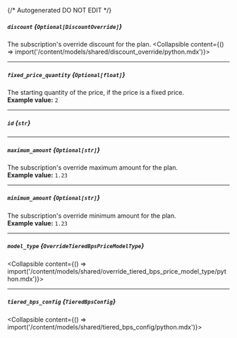 {/* Autogenerated DO NOT EDIT  */}

##### `discount` *{`Optional[DiscountOverride]`}*
The subscription's override discount for the plan.
<Collapsible content={() => import('/content/models/shared/discount_override/python.mdx')}>
</Collapsible>

---
##### `fixed_price_quantity` *{`Optional[float]`}*
The starting quantity of the price, if the price is a fixed price.
<br/>
**Example value:** `2`

---
##### `id` *{`str`}*

---
##### `maximum_amount` *{`Optional[str]`}*
The subscription's override maximum amount for the plan.
<br/>
**Example value:** `1.23`

---
##### `minimum_amount` *{`Optional[str]`}*
The subscription's override minimum amount for the plan.
<br/>
**Example value:** `1.23`

---
##### `model_type` *{`OverrideTieredBpsPriceModelType`}*
<Collapsible content={() => import('/content/models/shared/override_tiered_bps_price_model_type/python.mdx')}>
</Collapsible>

---
##### `tiered_bps_config` *{`TieredBpsConfig`}*
<Collapsible content={() => import('/content/models/shared/tiered_bps_config/python.mdx')}>
</Collapsible>

